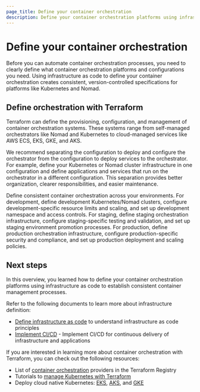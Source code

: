 ```yaml
---
page_title: Define your container orchestration
description: Define your container orchestration platforms using infrastructure as code to establish consistent container management processes.
---
```


# Define your container orchestration

Before you can automate container orchestration processes, you need to clearly define what container orchestration platforms and configurations you need. Using infrastructure as code to define your container orchestration creates consistent, version-controlled specifications for platforms like Kubernetes and Nomad.

## Define orchestration with Terraform

Terraform can define the provisioning, configuration, and management of container orchestration systems. These systems range from self-managed orchestrators like Nomad and Kubernetes to cloud-managed services like AWS ECS, EKS, GKE, and AKS.

We recommend separating the configuration to deploy and configure the orchestrator from the configuration to deploy services to the orchestrator. For example, define your Kubernetes or Nomad cluster infrastructure in one configuration and define applications and services that run on the orchestrator in a different configuration. This separation provides better organization, clearer responsibilities, and easier maintenance.

Define consistent container orchestration across your environments. For development, define development Kubernetes/Nomad clusters, configure development-specific resource limits and scaling, and set up development namespace and access controls. For staging, define staging orchestration infrastructure, configure staging-specific testing and validation, and set up staging environment promotion processes. For production, define production orchestration infrastructure, configure production-specific security and compliance, and set up production deployment and scaling policies.

## Next steps

In this overview, you learned how to define your container orchestration platforms using infrastructure as code to establish consistent container management processes.

Refer to the following documents to learn more about infrastructure definition:

- [Define infrastructure as code](/well-architected-framework/define-and-automate-processes/define/infrastructure) to understand infrastructure as code principles
- [Implement CI/CD](/well-architected-framework/define-and-automate-processes/automate/cicd) - Implement CI/CD for continuous delivery of infrastructure and applications

If you are interested in learning more about container orchestration with Terraform, you can check out the following resources:

- List of [container orchestration](https://registry.terraform.io/browse/providers?category=container-orchestration) providers in the Terraform Registry
- Tutorials to [manage Kubernetes with Terraform](/terraform/tutorials/kubernetes)
- Deploy cloud native Kubernetes: [EKS](/terraform/tutorials/kubernetes/eks), [AKS](/terraform/tutorials/kubernetes/aks), and [GKE](/terraform/tutorials/kubernetes/gke)